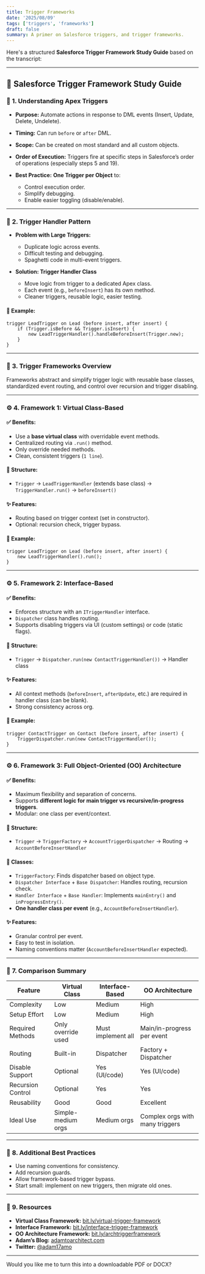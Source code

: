 ```yaml
---
title: Trigger Frameworks
date: '2025/08/09'
tags: ['triggers', 'frameworks']
draft: false
summary: A primer on Salesforce triggers, and trigger frameworks.
---
```

Here's a structured **Salesforce Trigger Framework Study Guide** based on the transcript:

---

## 🧠 **Salesforce Trigger Framework Study Guide**

### 📌 **1. Understanding Apex Triggers**

* **Purpose:** Automate actions in response to DML events (Insert, Update, Delete, Undelete).
* **Timing:** Can run `before` or `after` DML.
* **Scope:** Can be created on most standard and all custom objects.
* **Order of Execution:** Triggers fire at specific steps in Salesforce’s order of operations (especially steps 5 and 19).
* **Best Practice:** **One Trigger per Object** to:

  * Control execution order.
  * Simplify debugging.
  * Enable easier toggling (disable/enable).

---

### 📌 **2. Trigger Handler Pattern**

* **Problem with Large Triggers:**

  * Duplicate logic across events.
  * Difficult testing and debugging.
  * Spaghetti code in multi-event triggers.
* **Solution: Trigger Handler Class**

  * Move logic from trigger to a dedicated Apex class.
  * Each event (e.g., `beforeInsert`) has its own method.
  * Cleaner triggers, reusable logic, easier testing.

#### 🧪 **Example:**

```apex
trigger LeadTrigger on Lead (before insert, after insert) {
    if (Trigger.isBefore && Trigger.isInsert) {
        new LeadTriggerHandler().handleBeforeInsert(Trigger.new);
    }
}
```

---

### 📌 **3. Trigger Frameworks Overview**

Frameworks abstract and simplify trigger logic with reusable base classes, standardized event routing, and control over recursion and trigger disabling.

---

### ⚙️ **4. Framework 1: Virtual Class-Based**

#### ✅ Benefits:

* Use a **base virtual class** with overridable event methods.
* Centralized routing via `.run()` method.
* Only override needed methods.
* Clean, consistent triggers (`1 line`).

#### 🧱 Structure:

* `Trigger` → `LeadTriggerHandler` (extends base class) → `TriggerHandler.run()` → `beforeInsert()`

#### ✨ Features:

* Routing based on trigger context (set in constructor).
* Optional: recursion check, trigger bypass.

#### 🔁 Example:

```apex
trigger LeadTrigger on Lead (before insert, after insert) {
    new LeadTriggerHandler().run();
}
```

---

### ⚙️ **5. Framework 2: Interface-Based**

#### ✅ Benefits:

* Enforces structure with an `ITriggerHandler` interface.
* `Dispatcher` class handles routing.
* Supports disabling triggers via UI (custom settings) or code (static flags).

#### 🧱 Structure:

* `Trigger` → `Dispatcher.run(new ContactTriggerHandler())` → Handler class

#### ✨ Features:

* All context methods (`beforeInsert`, `afterUpdate`, etc.) are required in handler class (can be blank).
* Strong consistency across org.

#### 🔁 Example:

```apex
trigger ContactTrigger on Contact (before insert, after insert) {
    TriggerDispatcher.run(new ContactTriggerHandler());
}
```

---

### ⚙️ **6. Framework 3: Full Object-Oriented (OO) Architecture**

#### ✅ Benefits:

* Maximum flexibility and separation of concerns.
* Supports **different logic for main trigger vs recursive/in-progress triggers**.
* Modular: one class per event/context.

#### 🧱 Structure:

* `Trigger` → `TriggerFactory` → `AccountTriggerDispatcher` → Routing → `AccountBeforeInsertHandler`

#### 🧩 Classes:

* `TriggerFactory`: Finds dispatcher based on object type.
* `Dispatcher Interface` + `Base Dispatcher`: Handles routing, recursion check.
* `Handler Interface` + `Base Handler`: Implements `mainEntry()` and `inProgressEntry()`.
* **One handler class per event** (e.g., `AccountBeforeInsertHandler`).

#### ✨ Features:

* Granular control per event.
* Easy to test in isolation.
* Naming conventions matter (`AccountBeforeInsertHandler` expected).

---

### 🔄 **7. Comparison Summary**

| Feature           | Virtual Class      | Interface-Based    | OO Architecture                 |
| ----------------- | ------------------ | ------------------ | ------------------------------- |
| Complexity        | Low                | Medium             | High                            |
| Setup Effort      | Low                | Medium             | High                            |
| Required Methods  | Only override used | Must implement all | Main/in-progress per event      |
| Routing           | Built-in           | Dispatcher         | Factory + Dispatcher            |
| Disable Support   | Optional           | Yes (UI/code)      | Yes (UI/code)                   |
| Recursion Control | Optional           | Yes                | Yes                             |
| Reusability       | Good               | Good               | Excellent                       |
| Ideal Use         | Simple-medium orgs | Medium orgs        | Complex orgs with many triggers |

---

### 🧩 **8. Additional Best Practices**

* Use naming conventions for consistency.
* Add recursion guards.
* Allow framework-based trigger bypass.
* Start small: implement on new triggers, then migrate old ones.

---

### 🔗 **9. Resources**

* **Virtual Class Framework:** [bit.ly/virtual-trigger-framework](https://bit.ly/virtual-trigger-framework)
* **Interface Framework:** [bit.ly/interface-trigger-framework](https://bit.ly/interface-trigger-framework)
* **OO Architecture Framework:** [bit.ly/archtriggerframework](https://bit.ly/archtriggerframework)
* **Adam’s Blog:** [adamtoarchitect.com](https://adamtoarchitect.com)
* **Twitter:** [@adam17amo](https://twitter.com/adam17amo)

---

Would you like me to turn this into a downloadable PDF or DOCX?
